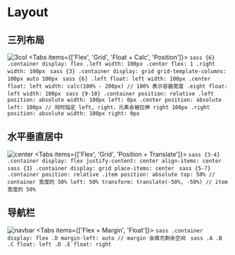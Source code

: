 
# Layout
## 三列布局
![3col](public/img/coding/css/layout/3col.png)
<Tabs items={['Flex', 'Grid', 'Float + Calc', 'Position']}>
    <Tab>
    ```sass {6}
    .container
        display: flex
    .left
        width: 100px
    .center
        flex: 1
    .right
        width: 100px
    ```
    </Tab>
    <Tab>
    ```sass {3}
    .container
        display: grid
        grid-template-columns: 100px auto 100px
    ```
    </Tab>
    <Tab>
    ```sass {6}
    .left
        float: left
        width: 100px
    .center
        float: left
        width: calc(100% - 200px) // 100% 表示容器宽度
    .eight
        float: left
        width: 100px
    ```
    </Tab>
    <Tab>
    ```sass {9-10}
    .container
        position: relative
    .left
        position: absolute
        width: 100px
        left: 0px
    .center
        position: absolute
        left: 100px // 同时指定 left, right，元素会被拉伸
        right 100px
    .right
        position: absolute
        width: 100px
        right: 0px
    ```
    </Tab>
</Tabs>
## 水平垂直居中
![center](public/img/coding/css/layout/center.png)
<Tabs items={['Flex', 'Grid', 'Position + Translate']}>
    <Tab>
    ```sass {3-4}
    .container
        display: flex
        justify-content: center
        align-items: center
    ```
    </Tab>
    <Tab>
    ```sass {3}
    .container
        display: grid
        place-items: center
    ```
    </Tab>
    <Tab>
    ```sass {5-7}
    .container
        position: relative
    .item
        position: absolute
        top: 50% // container 宽度的 50%
        left: 50%
        transform: translate(-50%, -50%) // item 宽度的 50%
    ```
    </Tab>
</Tabs>
## 导航栏
![navbar](public/img/coding/css/layout/navbar.png)
<Tabs items={['Flex + Margin', 'Float']}>
    <Tab>
    ```sass
    .container
        display: flex
    .D
        margin-left: auto // margin 会填充剩余空间
    ```
    </Tab>
    <Tab>
    ```sass
    .A .B .C
        float: left
    .D .E
        float: right
    ```
    </Tab>
</Tabs>